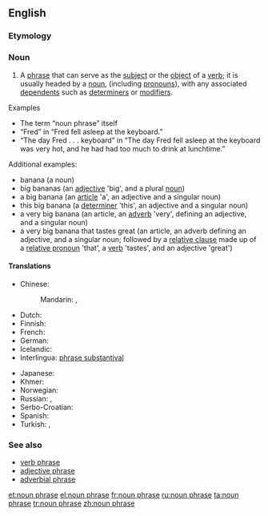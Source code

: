 ==English==

{{wikipedia|lang=en}}

===Etymology===
{{compound|noun|phrase|lang=en}}

===Noun===
{{en-noun|head=[[noun]] [[phrase]]}}

# {{context|grammar|lang=en}} A [[phrase]] that can serve as the [[subject]] or the [[object]] of a [[verb]]; it is usually headed by a [[noun]], (including [[pronoun]]s), with any associated [[dependent]]s such as [[determiner]]s or [[modifier]]s.

; Examples
* The term “noun phrase” itself
* “Fred” in “Fred fell asleep at the keyboard.”
* “The day Fred . . . keyboard” in “The day Fred fell asleep at the keyboard was very hot, and he had had too much to drink at lunchtime.”

; Additional examples:
* banana (a noun)
* big bananas (an [[adjective]] 'big', and a plural [[noun]])
* a big banana (an [[article]] 'a', an adjective and a singular noun)
* this big banana (a [[determiner]] 'this', an adjective and a singular noun)
* a very big banana (an article, an [[adverb]] 'very', defining an adjective, and a singular noun)
* a very big banana that tastes great (an article, an adverb defining an adjective, and a singular noun; followed by a [[relative clause]] made up of a [[relative pronoun]] 'that', a [[verb]] 'tastes', and an adjective 'great')

====Translations====
{{trans-top|phrase that can serve as the subject or the object of a verb}}
* Chinese:
*: Mandarin: {{t|cmn|名詞短語|sc=Hani}}, {{t|cmn|名词短语|tr=míngcí duǎnyǔ|sc=Hani}}
* Dutch: {{t-|nl|nominale constituent|m}}
* Finnish: {{t-|fi|nominilauseke}}
* French: {{t+|fr|locution nominale|f}}
* German: {{t+|de|Nominalphrase|f}}
* Icelandic: {{t-|is|nafnliður|m}}
* Interlingua: [[phrase substantival]]
{{trans-mid}}
* Japanese: {{t-|ja|名詞句|tr=めいしく, meishiku|sc=Jpan}}
* Khmer: {{t-|km|កន្សោមនាម|sc=Khmr|tr=kɑnsaom niem}}
* Norwegian: {{t-|no|substantivfrase}}
* Russian: {{t-|ru|именное словосочетание|n|tr=imennóje slovosočetánije|sc=Cyrl}}, {{t-|ru|субстантивное словосочетание|n|tr=substantívnoje slovosočetánije|sc=Cyrl}}
* Serbo-Croatian: {{t-|sh|imenička fraza}}
* Spanish: {{t-|es|sintagma nominal|m}}
* Turkish: {{t+|tr|ad tamlaması}}, {{t-|tr|isim tamlaması}}
{{trans-bottom}}

===See also===
* [[verb phrase]]
* [[adjective phrase]]
* [[adverbial phrase]]

[[et:noun phrase]]
[[el:noun phrase]]
[[fr:noun phrase]]
[[ru:noun phrase]]
[[ta:noun phrase]]
[[tr:noun phrase]]
[[zh:noun phrase]]